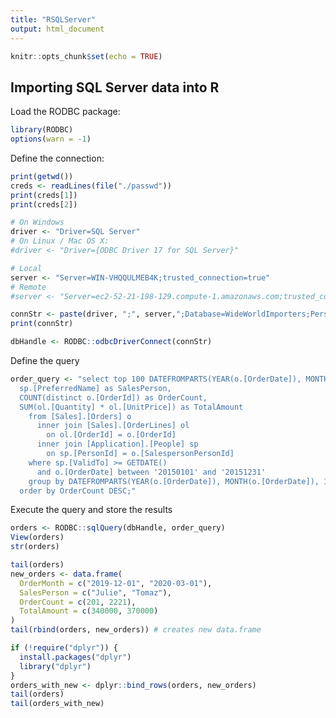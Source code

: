 ```yaml
---
title: "RSQLServer"
output: html_document
---
```


```r
knitr::opts_chunk$set(echo = TRUE)
```

## Importing SQL Server data into R

Load the RODBC package:
```r
library(RODBC)
options(warn = -1)
```

Define the connection:
```r
print(getwd())
creds <- readLines(file("./passwd"))
print(creds[1])
print(creds[2])

# On Windows
driver <- "Driver=SQL Server"
# On Linux / Mac OS X:
#driver <- "Driver={ODBC Driver 17 for SQL Server}"

# Local
server <- "Server=WIN-VHQQULMEB4K;trusted_connection=true"
# Remote
#server <- "Server=ec2-52-21-198-129.compute-1.amazonaws.com;trusted_connection=false"

connStr <- paste(driver, ";", server,";Database=WideWorldImporters;Persist Security Info=True;User ID=", creds[1], ";{Password=", creds[2], "};", sep="")
print(connStr)

dbHandle <- RODBC::odbcDriverConnect(connStr)
```

Define the query
```r
order_query <- "select top 100 DATEFROMPARTS(YEAR(o.[OrderDate]), MONTH(o.[OrderDate]), 1) As OrderMonth,
  sp.[PreferredName] as SalesPerson,
  COUNT(distinct o.[OrderId]) as OrderCount,
  SUM(ol.[Quantity] * ol.[UnitPrice]) as TotalAmount
	from [Sales].[Orders] o
	  inner join [Sales].[OrderLines] ol
	    on ol.[OrderId] = o.[OrderId]
	  inner join [Application].[People] sp
	    on sp.[PersonId] = o.[SalespersonPersonId]
	where sp.[ValidTo] >= GETDATE()
	  and o.[OrderDate] between '20150101' and '20151231'
	group by DATEFROMPARTS(YEAR(o.[OrderDate]), MONTH(o.[OrderDate]), 1), sp.[PreferredName]
  order by OrderCount DESC;"
```

Execute the query and store the results
```r
orders <- RODBC::sqlQuery(dbHandle, order_query)
View(orders)
str(orders)
```

```r
tail(orders)
new_orders <- data.frame(
  OrderMonth = c("2019-12-01", "2020-03-01"),
  SalesPerson = c("Julie", "Tomaz"),
  OrderCount = c(201, 2221),
  TotalAmount = c(340000, 370000)
)
tail(rbind(orders, new_orders)) # creates new data.frame
```
```r
if (!require("dplyr")) {
  install.packages("dplyr")
  library("dplyr")
}
orders_with_new <- dplyr::bind_rows(orders, new_orders)
tail(orders)
tail(orders_with_new)
```
